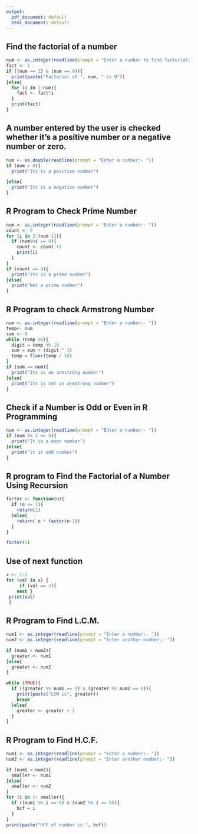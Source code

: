 ```yaml
---
output:
  pdf_document: default
  html_document: default
---
```

## Find the factorial of a number
```r
num <- as.integer(readline(prompt = "Enter a number to find factorial:- "))
fact <- 1
if ((num == 1) & (num == 0)){
  print(paste("Factorial of ", num, " is 0"))
}else{
  for (i in 1:num){
    fact <- fact*i
  }
  print(fact)
}

```
## A number entered by the user is checked whether it's a positive number or a negative number or zero.
```r
num <- as.double(readline(prompt = "Enter a number:- "))
if (num > 0){
  print("Its is a positive number")

}else{
  print("Its is a negative number")
}
```
## R Program to Check Prime Number
```r
num <- as.integer(readline(prompt = "Enter a number:- "))
count <- 0
for (i in 2:(num-1)){
  if (num%%i == 0){
    count <- count +1
    print(i)
  }
}
if (count == 0){
  print("Its is a prime number")
}else{
  print("Not a prime number")
}
```
## R Program to check Armstrong Number
```r
num <- as.integer(readline(prompt = "Enter a number:- "))
temp<- num
sum <- 0
while (temp >0){
  digit = temp %% 10
  sum = sum + (digit ^ 3)
  temp = floor(temp / 10)
}
if (sum == num){
  print("Its is an armstrong number")
}else{
  print("Its is not an armstrong number")
}

```

## Check if a Number is Odd or Even in R Programming
```r
num <- as.integer(readline(prompt = "Enter a number:- "))
if (num %% 2 == 0){
  print("It is a even number")
}else{
  print("it is odd number")
}
```
## R program to Find the Factorial of a Number Using Recursion
```r
factor <- function(n){
  if (n <= 1){
    return(1)
  }else{
    return( n * factor(n-1))
  }
}
```

```r
factor(5)
```
## Use of next function
```r
x <- 1:5 
for (val in x) {
	 if (val == 3){ 
	next }
 print(val)
 }
```
## R Program to Find L.C.M.
```r
num1 <- as.integer(readline(prompt = "Enter a number:- "))
num2 <- as.integer(readline(prompt = "Enter another number:- "))

if (num1 > num2){
  greater <- num1
}else{
  greater <- num2
}

while (TRUE){
  if ((greater %% num1 == 0) & (greater %% num2 == 0)){
    print(paste("LCM is", greater))
    break
  }else{
    greater <- greater + 1
  }
}
```
## R Program to Find H.C.F.
```r
num1 <- as.integer(readline(prompt = "Enter a number:- "))
num2 <- as.integer(readline(prompt = "Enter another number:- "))

if (num1 < num2){
  smaller <- num1
}else{
  smaller <- num2
}
for (i in 1: smaller){
  if ((num1 %% i == 0) & (num2 %% i == 0)){
    hcf = i
  }
}
print(paste("HCF of number is ", hcf))
```

